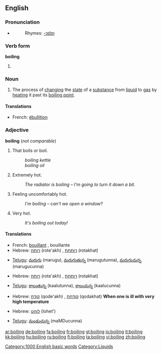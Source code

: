 ==English==

===Pronunciation===
*{{audio|en-us-boiling.ogg|Audio (US)}}
*:Rhymes: [[Rhymes:English:-ɔɪlɪŋ|-ɔɪlɪŋ]]

===Verb form===
'''boiling'''

# {{present participle of|boil}}

===Noun===
{{wikipedia}}
{{en-noun|-}}

# The process of [[change|changing]] the [[state]] of a [[substance]] from [[liquid]] to [[gas]] by [[heat]]ing it past its [[boiling point]].

====Translations====
{{top}}
*French: [[ébullition]] {{f}}
{{bottom}}

===Adjective===
'''boiling''' (''not comparable'')

# That boils or boil.
#:''boiling kettle''
#:''boiling oil''
# {{context|of a thing|informal}} Extremely hot.
#:''The radiator is boiling &ndash; I'm going to turn it down a bit.''
# {{context|of a person|informal}} Feeling uncomfortably hot.
#:''I'm boiling &ndash; can't we open a window?''
# {{context|of the weather}} Very hot.
#:''It's boiling out today!''

====Translations====
{{trans-top|that boil(s)}}
*French: [[bouillant]] {{m}}, bouillante {{f}}
*Hebrew: [[רותח]] (rote'akh) {{m}}, [[רותחת]] (rotakhat) {{f}}
{{trans-mid}}
*[[Telugu]]: [[మరుగు]] (marugu), [[మరుగుతున్న]] (marugutunna), [[మరుగుచున్న]] (marugucunna)
{{trans-bottom}}

{{trans-top|of a thing: extremely hot}}
*Hebrew: [[רותח]] (rote'akh) {{m}}, [[רותחת]] (rotakhat) {{f}}
{{trans-mid}}
*[[Telugu]]: [[కాలుతున్న]] (kaalutunna), [[కాలుచున్న]] (kaalucunna)
{{trans-bottom}}

{{trans-top|of a person: feeling uncomfortably hot}}
*Hebrew: [[קודח]] (qode'akh) {{m}}, [[קודחת]] (qodakhat) {{f}} '''When one is ill with very high temperature'''
{{trans-mid}}

{{trans-bottom}}

{{trans-top|of the weather: very hot}}
*Hebrew: [[לוהט]] (lohet')
{{trans-mid}}
*[[Telugu]]: [[మండుచున్న]] (maMDucunna)
{{trans-bottom}}

[[Category:1000 English basic words]]
[[Category:Liquids]]

[[ar:boiling]]
[[de:boiling]]
[[fa:boiling]]
[[fr:boiling]]
[[gl:boiling]]
[[io:boiling]]
[[it:boiling]]
[[kk:boiling]]
[[hu:boiling]]
[[ru:boiling]]
[[fi:boiling]]
[[ta:boiling]]
[[vi:boiling]]
[[zh:boiling]]